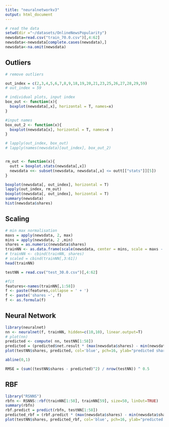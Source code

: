 ```yaml
---
title: "neuralnetworkv3"
output: html_document
---
```


```r
# read the data
setwd(dir ="~/datasets/OnlineNewsPopularity")
newsdata=read.csv("train_70.0.csv")[,4:62]
newsdata<-newsdata[complete.cases(newsdata),]
newsdata<-na.omit(newsdata)
```

## Outliers
```r
# remove outliers

out_index = c(2,3,4,5,6,7,8,9,18,19,20,21,23,25,26,27,28,29,59)
# out_index = 59

# individual plots, input index
box_out <- function(x){
  boxplot(newsdata[,x], horizontal = T, names=x)  
}

#input names
box_out_2 <- function(x){
  boxplot(newsdata[x], horizontal = T, names=x )  
}

# lapply(out_index, box_out)
# lapply(names(newsdata)[out_index], box_out_2)


rm_out <- function(x){
  outt = boxplot.stats(newsdata[,x])
  newsdata <<- subset(newsdata, newsdata[,x] <= outt[["stats"]][5])
}

boxplot(newsdata[, out_index], horizontal = T)
lapply(out_index, rm_out)
boxplot(newsdata[, out_index], horizontal = T)
summary(newsdata)
hist(newsdata$shares)

```

## Scaling
```r
# min max normalisation
maxs = apply(newsdata, 2, max)
mins = apply(newsdata, 2 ,min)
shares = as.numeric(newsdata$shares)
trainNN <- as.data.frame(scale(newsdata, center = mins, scale = maxs - mins))
# trainNN <- cbind(trainNN, shares)
# scaled = cbind(trainNN[,3:61])
head(trainNN)

testNN = read.csv("test_30.0.csv")[,4:62]

#fit
features<-names(trainNN[,1:58])
f <- paste(features,collapse = ' + ')
f <- paste('shares ~', f)
f <- as.formula(f)
```
## Neural Network
```r
library(neuralnet)
nn <- neuralnet(f, trainNN, hidden=c(10,10), linear.output=T)
# plot(nn)
predicted <- compute( nn, testNN[1:58])
predicted = (predicted$net.result * (max(newsdata$shares) - min(newsdata$shares))) + min(newsdata$shares)
plot(testNN$shares, predicted, col='blue', pch=16, ylab="predicted shares", xlab="real shares")

abline(0,1)

RMSE = (sum((testNN$shares - predicted)^2) / nrow(testNN)) ^ 0.5
```

## RBF
```r
library("RSNNS")
rbfn <- RSNNS::rbf(trainNN[1:58], trainNN[59], size=50, linOut=TRUE)
summary(rbfn)
rbf.predict = predict(rbfn, testNN[1:58])
predicted_rbf = (rbf.predict * (max(newsdata$shares) - min(newsdata$shares))) + min(newsdata$shares)
plot(testNN$shares, predicted_rbf, col='blue', pch=16, ylab="predicted shares", xlab="real shares")
```

